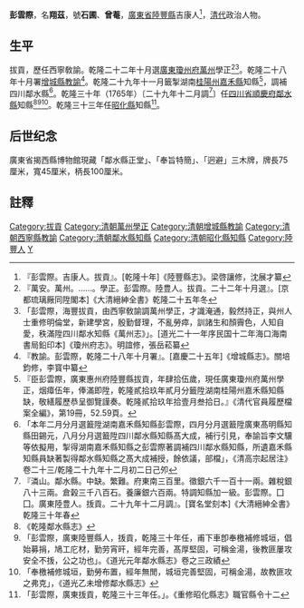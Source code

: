 {{明清人物信息框
| 姓名 =  彭雲際
| 原名 = 
| 圖片名稱=  
| 圖片大小 = 220px
| 圖片說明 =  
| 最高職務 = [[四川省|四川省]][[鄰水縣知縣|鄰水縣知縣]]
| 國家 = 大清
| 爵位 =
| 籍貫 = [[廣東省|廣東省]][[陸豐縣|陸豐縣]]
| 族裔 =  
| 旗籍 =  
| 字號 =  
| 諡號 = 
| 出生日期 = 
| 出生地點 =
| 逝世日期 =  
| 逝世地點 = 
| 墓葬 = 
| 配偶 =  
| 親屬 =   
| 出身 = 
*  拔貢
| 經歷 = 
| 著作 =  
* (陸豐)《彭氏族譜》<ref>「(陸豐)《彭氏族譜》，(清)彭雲際纂修，彭增土續修。民國八年(1919)彭雙全抄本。一冊猶他譜」。駱偉編著，《嶺南姓氏族譜輯錄》，廣東人民出版社，2012.12，第467頁</ref>
*
*
}}
'''彭雲際'''{{BD|？||？||}}，名'''翔茲'''，號'''石圃'''、'''曾菴'''，[[廣東省|廣東省]][[陸豐縣|陸豐縣]]吉康人<ref>『彭雲際。吉康人。拔貢』。[乾隆十年]《陸豐縣志》。梁啓讓修，沈展才纂</ref>，[[清代|清代]]政治人物。

== 生平 ==
拔貢，歷任西寧敎諭。乾隆二十二年十月選[[廣東|廣東]][[瓊州府|瓊州府]][[萬州_(瓊州府)|萬州]]學正<ref>『萬安。萬州。……。學正。彭雲際。陸豊人。拔貢。二十二年十月選』。[京都琉璃厰同陞閣本]《大清縉紳全書》乾隆二十五年冬</ref><ref>「彭雲際，海豐拔貢，由西寧敎諭調萬州學正，才識淹通，毅然持正，與州人士重修明倫堂，新建學宮，殷勤督理，不亂勞瘁，訓諸生和顏霽色，人知自愛，秩滿陞四川鄰水知縣《萬州志》」。[道光二十一年序民国十二年海口海南書局鉛印本]《瓊州府志》。明誼修，張岳菘纂</ref>。乾隆二十八年十月署[[增城縣|增城縣]][[教諭|教諭]]<ref>『教諭。彭雲際，乾隆二十八年十月署』。[嘉慶二十五年]《增城縣志》。關培鈞修，李寳中纂</ref>。乾隆二十九年十一月籤掣湖南[[桂陽州|桂陽州]][[嘉禾縣|嘉禾縣]]知縣<ref>『臣彭雲際，廣東惠州府陸豐縣拔貢，年肆拾伍歲，現任廣東瓊州府萬州學正，烟瘴伍年，俸滿即陞，乾隆貳拾玖年貳月分籤陞湖南桂陽州嘉禾縣知縣缺，敬繕履歷恭呈御覽謹奏。乾隆貳拾玖年拾壹月叁拾日。』《清代官員履歷檔案全編》，第19冊，52.59頁。</ref>，調補四川鄰水縣<ref>「本年二月分月選籖陞湖南嘉禾縣知縣彭雲際，四月分月選籖陞廣東髙明縣知縣田錫元，八月分月選籖陞四川鄰水縣知縣髙大成，補行引見，奉諭旨李文驤等依擬用，掣得湖南嘉禾縣知縣之彭雲際著調補四川鄰水縣知縣，所遺嘉禾縣知縣員缺著製得鄰水縣知縣之髙大成補授，餘依議，部檔」，《清高宗起居注》卷二十三/乾隆二十九年十二月初二日己夘</ref>。乾隆三十年（1765年）〔二十九年十二月調<ref>『潾山。鄰水縣。中缺。繁難。府東南三百里。徵銀六千一百十一兩。雜稅銀八十三兩。倉榖三千八百石。養廉銀六百兩。特調知縣加一級。彭雲際。囗囗。廣東陸豊人。㧞貢。二十九年十二月調』。[寶名堂刻本]《大清縉紳全書》乾隆三十年春</ref>〕任[[四川省|四川省]][[順慶府|順慶府]][[鄰水縣|鄰水縣]]知縣<ref>《乾隆鄰水縣志》</ref><ref>「彭雲際，廣東陸豐縣人，㧞貢，乾隆三十年任，甫下車卽奉檄補修城垣，倡始募捐，鳩工庀材，勤劳宵旰，經年完善，髙厚堅固，可稱金湯，後教匪屢攻安全不㧞，公之功也」。《道光元年鄰水縣志》卷之三政績</ref><ref>「奉檄補修城垣，勤勞布置，經年無閒，城垣完善堅固，可稱金湯，故教匪攻之弗克」，《道光乙未增修鄰水縣志》</ref>。乾隆三十三年任[[昭化縣|昭化縣]]知縣<ref>「彭雲際，廣東㧞貢，乾隆三十三年任。」。《重修昭化縣志》職官縣令十二</ref>。

== 后世纪念 ==
廣東省揭西縣博物館現藏「鄰水縣正堂」、「奉旨特簡」、「迥避」三木牌，牌長75厘米，寬45厘米，柄長100厘米。

==註釋==
{{reflist}}
{{鄰水縣知縣}}
[[Category:拔貢|Category:拔貢]]
[[Category:清朝萬州學正|Category:清朝萬州學正]]
[[Category:清朝增城縣教諭|Category:清朝增城縣教諭]]
[[Category:清朝西寧縣教諭|Category:清朝西寧縣教諭]]
[[Category:清朝鄰水縣知縣|Category:清朝鄰水縣知縣]]
[[Category:清朝昭化縣知縣|Category:清朝昭化縣知縣]]
[[Category:陸豐人|Category:陸豐人]]
[[Category:彭姓|Y]]